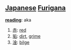 == [[Japanese]] [[Furigana]] ==                             

'''[[reading]]''': aka

# [[赤]]: [[red]]
# [[垢]]: [[dirt]], [[grime]]
# [[淦]]: [[bilge]]